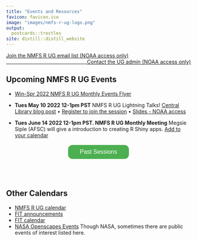 ```yaml
---
title: "Events and Resources"
favicon: favicon.ico
image: "images/nmfs-r-ug-logo.png"
output:
  postcards::trestles
site: distill::distill_website
---
```


<script>
$('#button').click(function(){
    $('#wrapper').toggle();
});  
</script>
<style>
#wrapper {
  display:none
} 
.button {
  background-color: #4CAF50;
  border-radius: 12px;
  border: none;
  color: white;
  padding: 10px 32px;
  text-align: center;
  text-decoration: none;
  display: inline-block;
  font-size: 16px;
  margin: 4px 2px;
  cursor: pointer;
}
</style>

<div>
<div style="float: left">[Join the NMFS R UG email list (NOAA access only)](https://forms.gle/Xf8hr48SuyP1cNkn8)</div> <div style="float: right">[Contact the UG admin (NOAA access only)](https://forms.gle/GQVNLnTQ7SHCNiFZA)</div>
</div>

<p></p>
<br/>
<hr>

## Upcoming NMFS R UG Events

* [Win-Spr 2022 NMFS R UG Monthly Events Flyer](https://tinyurl.com/nmfs-rug-win-calendar)

* **Tues May 10 2022 12-1pm PST** NMFS R UG Lightning Talks! [Central Library blog post](https://libguides.library.noaa.gov/seminars/upcoming/NMFS-R-UG-Creating-reproducible-and-robust-fisheries-science-workflows-using-R-and) &#8226; [Register to join the session]( https://attendee.gotowebinar.com/register/2309930316478283790) &#8226; [Slides - NOAA access](https://docs.google.com/presentation/d/1HpmcCxFX_gj_L02jBfsOjVLWg8btA6Ym791XlxQjcFk/edit#slide=id.gf731ae63a1_0_5)
* **Tues June 14 2022 12-1pm PST. NMFS R UG Monthly Meeting** Megsie Siple (AFSC) will give a introduction to creating R Shiny apps. [Add to your calendar](https://calendar.google.com/event?action=TEMPLATE&tmeid=NHZsYjhzdWxnMTJwaTBjM2kxYzVpaHRkcjcgZWxpLmhvbG1lc0Bub2FhLmdvdg&tmsrc=eli.holmes%40noaa.gov)

<center><button id="button" class="button">Past Sessions</button></center>
<div id="wrapper" class="open">

See the "Search past events" tab and our [Past meeting notes](https://docs.google.com/document/d/1mrgtrSXVtPCTxrpBa_0ZbxEsnK9vcQzs6RIV3f-OTPw/edit?usp=sharing) for info on past events and links to things like notes and video for past events.
  
<br/>

* **Tues April 12 2022 12-1pm PST** {pins} with an R Studio Rep! A representative from R Studio will be joining us to introduce the {pins} R package. {pins} can be used to share on a networked drive or with services like DropBox, RStudio Connect, Amazon S3, Azure storage and Microsoft 365 (OneDrive and SharePoint). 
* **Tues Mar 29 2022 12-1pm PST. NMFS R UG Monthly Meeting** Erin Steiner (NWFSC) runs a data collection program where she collects cost and participation info from Commercial fishers, processors, and quota owners. She will present two types of markdown tools they have developed to QA their data and communicate with participants. Finally, she'll present some data flow challenges the team has encountered and hopefully facilitate a discussion of how others have resolved those issues.
* Recordings of the PSAW III Training Sessions are online! [Recordings of the sessions - NOAA Access only](https://sites.google.com/noaa.gov/nmfs-ost-psaw)
* Tues Mar 8 2022 12-1pm PST. NMFS R UG Monthly Meeting  Adyan Rios (SEFSC) will talk about how the SouthEast Data, Assessment, and Review (SEDAR) is dealing with confidential data used in projects on GitHub. She'll talk about various tools and processes to prevent confidential data or secrets from being committed to repos [Recording of the session - NOAA access only](https://drive.google.com/file/d/183igNEgj1qa8ea3GprBZzlfYn8z1eXPW/view?usp=sharing)
* Wed Feb 23 2022 1-5pm Eastern. PSAW III  Introduction to Mapping and Spatial Analysis in R (Kevin Stierhoff, SWFSC)
* Wed Mar 2 and 9 2022 1-4pm EDT. PSAW III Fitting Spatial and Spatiotemporal Models with sdmTMB (Eric Ward, NWFSC; Lewis Barnett)
* Wed Feb 9 2022 1-4pm EDT. PSAW III Training Sessions. Part 2. Introduction to FOSSA: Free & Open Source Software for Acoustics (R packages) (Shannon Rankin, SWFSC)
* Wed Feb 16 2022 1-3pm EDT. PSAW III Training Sessions. Creating a Data R Package  (Eli Holmes, NWFSC) [Workshop notes and video](https://rverse-tutorials.github.io/PSAW-2022/)
* Tues Feb 15 10am HI/12pm PT/3pm ET: RStudio Connect Load Testing Christine Stawitz (OST) -  We want to test the ability of the RStudio Connect instance to scale to multiple users. As such, we wanted to set up a time for us to try to use a bunch of the Shiny apps on there simultaneously. Join to learn more about the NMFS R Shiny Connect instance and see if we can break it! 
* Tues Feb 1 2022 12-1pm PST. NMFS R UG Monthly Meeting. Abby Tyrell (NEFSC) gave a presentation on workflow for the Ecosystem and Socioeconomic Profiles. [Slides NOAA access](https://docs.google.com/presentation/d/14CnVSQOp2q171obKH1gHHb1bBBblGWLsuMEkPXbFCxU/edit?usp=sharing) [AKesp report repo] (https://github.com/atyrell3/AKesp) [Recording of the session - NOAA access only](https://drive.google.com/file/d/1JDJolN2wPOQR55vE4eBiDCEAnJNTEZp9/view?usp=sharing)
* Tues Jan 4 2022 9am PST. NMFS R UG Monthly Meeting. Josh London (AFSC) will give a presentation on the {targets} package. [Meeting notes](https://github.com/nmfs-openscapes/NMFS-R-UG-Meetings/tree/main/2022-01-04-targets-package)  [Recording of the session - NOAA access only](https://drive.google.com/file/d/1D8CPg3GDqJt1jwAMn4FoVDThTViHvusr/view?usp=sharing)
* Tue Dec 14th 9am PST. NMFS R UG Special Session Kelly Mayo (NMFS Office of Science and Technology) will be giving a 1 hour tutorial and discussion about manually (via Adobe Acrobat) editing reports to be 508 compliant and talk about how we can use screen readers to check our work.  [Meeting notes](https://github.com/nmfs-openscapes/NMFS-R-UG-Meetings/blob/main/2021-12-14-508-Compliance/Readme.md) [Recording of the session - NOAA access only](https://drive.google.com/file/d/1GeHoX9Fq5GWkZmI8Ru7JTDv0V-7M3rE6/view?usp=sharing)
* Tue Dec 7th 9am PST. NMFS R UG Monthly Meeting. GitHub Actions. Eli Holmes (NWFSC) will give a brief tutorial and then NMFS R UG members will show how they are using GitHub Actions. [GitHub Actions repo](https://github.com/nmfs-openscapes/12-07-21-GitHub-Actions) [Recording of the session - NOAA access only](https://drive.google.com/file/d/1_oxKuRC-m4kzy57y3PJRfhnYIXXm5nkE/view?usp=sharing)
* Nov 16th 9am PST. NMFS R UG Monthly Meeting. Lightning Talks on Reproducible Reports and Scientific Manuscripts. [List of talks with links to slides](https://github.com/nmfs-openscapes/11-16-21-Lightning-Talks)
* NMFS R User Group. Oct 26, 2021 9am PST. NMFS R UG Monthly Meeting. [508 Compliance and R Markdown documents repo](https://github.com/nmfs-openscapes/10-26-21-508-Compliance/blob/main/README.md). [Recording of the session - NOAA access only](https://drive.google.com/file/d/1-KQd2sur0l1UxWtvl03smYR9WexdzVXZ/view?usp=sharing)
* Oct 12th 9am PST. Inaugural NMRS R UG meeting. Virtual.

</div>  

<br/><br/>

## Other Calendars

* [NMFS R UG calendar](https://calendar.google.com/calendar/embed?src=noaa.gov_60rfn7ml9rpchl63vs4af9n018%40group.calendar.google.com&ctz=America%2FLos_Angeles)
* [FIT announcements](https://noaa-fisheries-integrated-toolbox.github.io/news/)
* [FIT calendar](https://noaa-fisheries-integrated-toolbox.github.io/news/calendar/)
* [NASA Openscapes Events](https://nasa-openscapes.github.io/events.html) Though NASA, sometimes there are public events of interest listed here.



